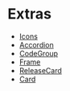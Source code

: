# Extras 

- [Icons](./Icons)
- [Accordion](./Accordion)
- [CodeGroup](./CodeGroup)
- [Frame](./Frame)
- [ReleaseCard](./ReleaseCard)
- [Card](./Card)

